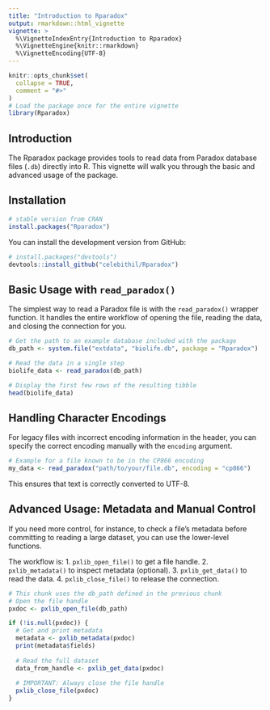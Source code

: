 ```yaml
---
title: "Introduction to Rparadox"
output: rmarkdown::html_vignette
vignette: >
  %\VignetteIndexEntry{Introduction to Rparadox}
  %\VignetteEngine{knitr::rmarkdown}
  %\VignetteEncoding{UTF-8}
---
```


```r
knitr::opts_chunk$set(
  collapse = TRUE,
  comment = "#>"
)
# Load the package once for the entire vignette
library(Rparadox)
```

## Introduction

The Rparadox package provides tools to read data from Paradox database files (`.db`) directly into R. This vignette will walk you through the basic and advanced usage of the package.

## Installation

```r
# stable version from CRAN
install.packages("Rparadox")
``` 

You can install the development version from GitHub:

```r
# install.packages("devtools")
devtools::install_github("celebithil/Rparadox")
```

## Basic Usage with `read_paradox()`

The simplest way to read a Paradox file is with the `read_paradox()` wrapper function. It handles the entire workflow of opening the file, reading the data, and closing the connection for you.

```r
# Get the path to an example database included with the package
db_path <- system.file("extdata", "biolife.db", package = "Rparadox")

# Read the data in a single step
biolife_data <- read_paradox(db_path)

# Display the first few rows of the resulting tibble
head(biolife_data)
```

## Handling Character Encodings

For legacy files with incorrect encoding information in the header, you can specify the correct encoding manually with the `encoding` argument.

```r
# Example for a file known to be in the CP866 encoding
my_data <- read_paradox("path/to/your/file.db", encoding = "cp866")
```

This ensures that text is correctly converted to UTF-8.

## Advanced Usage: Metadata and Manual Control

If you need more control, for instance, to check a file's metadata before committing to reading a large dataset, you can use the lower-level functions.

The workflow is:
1.  `pxlib_open_file()` to get a file handle.
2.  `pxlib_metadata()` to inspect metadata (optional).
3.  `pxlib_get_data()` to read the data.
4.  `pxlib_close_file()` to release the connection.

```r
# This chunk uses the db_path defined in the previous chunk
# Open the file handle
pxdoc <- pxlib_open_file(db_path)

if (!is.null(pxdoc)) {
  # Get and print metadata
  metadata <- pxlib_metadata(pxdoc)
  print(metadata$fields)
  
  # Read the full dataset
  data_from_handle <- pxlib_get_data(pxdoc)
  
  # IMPORTANT: Always close the file handle
  pxlib_close_file(pxdoc)
}
```